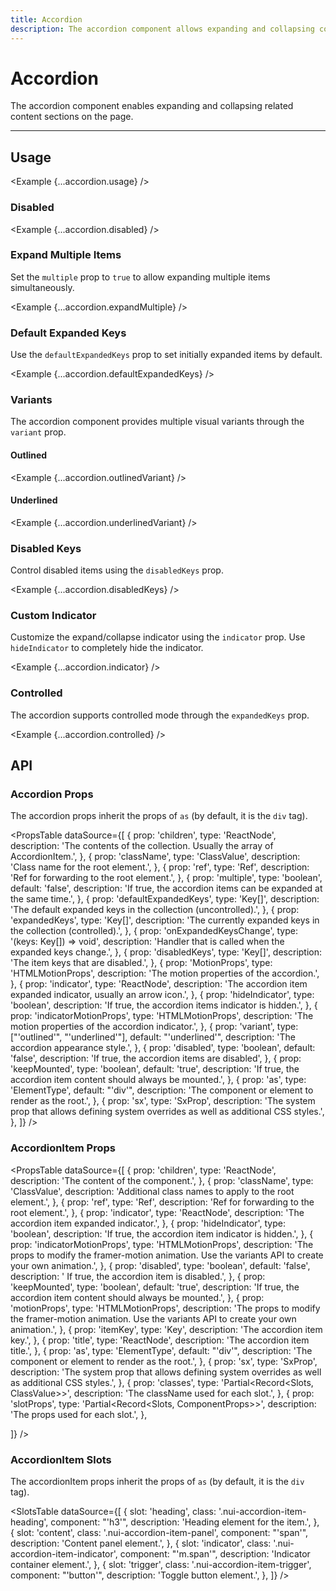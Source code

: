 ```yaml
---
title: Accordion
description: The accordion component allows expanding and collapsing content sections on the page.
---
```



# Accordion

The accordion component enables expanding and collapsing related content sections on the page.

<ComponentLinks component='accordion' ariaCompatible />

---

## Usage

<Example {...accordion.usage} />

### Disabled

<Example {...accordion.disabled} />

### Expand Multiple Items

Set the `multiple` prop to `true` to allow expanding multiple items simultaneously.

<Example {...accordion.expandMultiple} />

### Default Expanded Keys

Use the `defaultExpandedKeys` prop to set initially expanded items by default.

<Example {...accordion.defaultExpandedKeys} />

### Variants

The accordion component provides multiple visual variants through the `variant` prop.

#### Outlined

<Example {...accordion.outlinedVariant} />

#### Underlined

<Example {...accordion.underlinedVariant} />

### Disabled Keys

Control disabled items using the `disabledKeys` prop.

<Example {...accordion.disabledKeys} />

### Custom Indicator

Customize the expand/collapse indicator using the `indicator` prop. Use `hideIndicator` to completely hide the indicator.

<Example {...accordion.indicator} />

### Controlled

The accordion supports controlled mode through the `expandedKeys` prop.

<Example {...accordion.controlled} />

## API

### Accordion Props

The accordion props inherit the props of `as` (by default, it is the `div` tag).

<PropsTable
  dataSource={[
    {
      prop: 'children',
      type: 'ReactNode',
      description:
        'The contents of the collection. Usually the array of AccordionItem.',
    },
    {
      prop: 'className',
      type: 'ClassValue',
      description: 'Class name for the root element.',
    },
    {
      prop: 'ref',
      type: 'Ref',
      description: 'Ref for forwarding to the root element.',
    },
    {
      prop: 'multiple',
      type: 'boolean',
      default: 'false',
      description:
        'If true, the accordion items can be expanded at the same time.',
    },
    {
      prop: 'defaultExpandedKeys',
      type: 'Key[]',
      description:
        'The default expanded keys in the collection (uncontrolled).',
    },
    {
      prop: 'expandedKeys',
      type: 'Key[]',
      description:
        'The currently expanded keys in the collection (controlled).',
    },
    {
      prop: 'onExpandedKeysChange',
      type: '(keys: Key[]) => void',
      description: 'Handler that is called when the expanded keys change.',
    },
    {
      prop: 'disabledKeys',
      type: 'Key[]',
      description: 'The item keys that are disabled.',
    },
    {
      prop: 'MotionProps',
      type: 'HTMLMotionProps',
      description: 'The motion properties of the accordion.',
    },
    {
      prop: 'indicator',
      type: 'ReactNode',
      description:
        'The accordion item expanded indicator, usually an arrow icon.',
    },
    {
      prop: 'hideIndicator',
      type: 'boolean',
      description: 'If true, the accordion items indicator is hidden.',
    },
    {
      prop: 'indicatorMotionProps',
      type: 'HTMLMotionProps',
      description: 'The motion properties of the accordion indicator.',
    },
    {
      prop: 'variant',
      type: ["'outlined'", "'underlined'"],
      default: "'underlined'",
      description: 'The accordion appearance style.',
    },
    {
      prop: 'disabled',
      type: 'boolean',
      default: 'false',
      description: 'If true, the accordion items are disabled',
    },
    {
      prop: 'keepMounted',
      type: 'boolean',
      default: 'true',
      description:
        'If true, the accordion item content should always be mounted.',
    },
    {
      prop: 'as',
      type: 'ElementType',
      default: "'div'",
      description: 'The component or element to render as the root.',
    },
    {
      prop: 'sx',
      type: 'SxProp<AccordionOwnerState>',
      description:
        'The system prop that allows defining system overrides as well as additional CSS styles.',
    },
  ]}
/>

### AccordionItem Props

<PropsTable
  dataSource={[
    {
      prop: 'children',
      type: 'ReactNode',
      description: 'The content of the component.',
    },
    {
      prop: 'className',
      type: 'ClassValue',
      description: 'Additional class names to apply to the root element.',
    },
    {
      prop: 'ref',
      type: 'Ref',
      description: 'Ref for forwarding to the root element.',
    },
    {
      prop: 'indicator',
      type: 'ReactNode',
      description: 'The accordion item expanded indicator.',
    },
    {
      prop: 'hideIndicator',
      type: 'boolean',
      description: 'If true, the accordion item indicator is hidden.',
    },
    {
      prop: 'indicatorMotionProps',
      type: 'HTMLMotionProps',
      description: 'The props to modify the framer-motion animation. Use the variants API to create your own animation.',
    },
    {
      prop: 'disabled',
      type: 'boolean',
      default: 'false',
      description: ' If true, the accordion item is disabled.',
    },
    {
      prop: 'keepMounted',
      type: 'boolean',
      default: 'true',
      description: 'If true, the accordion item content should always be mounted.',
    },
    {
      prop: 'motionProps',
      type: 'HTMLMotionProps',
      description: 'The props to modify the framer-motion animation. Use the variants API to create your own animation.',
    },
    {
      prop: 'itemKey',
      type: 'Key',
      description: 'The accordion item key.',
    },
    {
      prop: 'title',
      type: 'ReactNode',
      description: 'The accordion item title.',
    },
    {
      prop: 'as',
      type: 'ElementType',
      default: "'div'",
      description:
        'The component or element to render as the root.',
    },
    {
      prop: 'sx',
      type: 'SxProp<AccordionItemOwnerState>',
      description: 'The system prop that allows defining system overrides as well as additional CSS styles.',
    },
    {
      prop: 'classes',
      type: 'Partial<Record<Slots, ClassValue>>',
      description: 'The className used for each slot.',
    },
    {
      prop: 'slotProps',
      type: 'Partial<Record<Slots, ComponentProps>>',
      description: 'The props used for each slot.',
    },

]}
/>

### AccordionItem Slots

The accordionItem props inherit the props of `as` (by default, it is the `div` tag).

<SlotsTable
  dataSource={[
    {
      slot: 'heading',
      class: '.nui-accordion-item-heading',
      component: "'h3'",
      description: 'Heading element for the item.',
    },
    {
      slot: 'content',
      class: '.nui-accordion-item-panel',
      component: "'span'",
      description: 'Content panel element.',
    },
    {
      slot: 'indicator',
      class: '.nui-accordion-item-indicator',
      component: "'m.span'",
      description: 'Indicator container element.',
    },
    {
      slot: 'trigger',
      class: '.nui-accordion-item-trigger',
      component: "'button'",
      description: 'Toggle button element.',
    },
  ]}
/>
